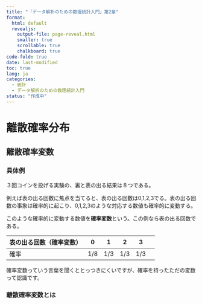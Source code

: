 ```yaml
---
title: "「データ解析のための数理統計入門」第2章"
format:
  html: default
  revealjs:
    output-file: page-reveal.html
    smaller: true
    scrollable: true
    chalkboard: true
code-fold: true
date: last-modified
toc: true
lang: ja
categories:
  - 統計
  - データ解析のための数理統計入門
status: "作成中"
---
```


# 離散確率分布

## 離散確率変数

### 具体例

３回コインを投げる実験の、裏と表の出る結果は８つである。

例えば表の出る回数に焦点を当てると、表の出る回数は0,1,2,3でる。表の出る回数の事象は確率的に起こり、0,1,2,3のような対応する数値も確率的に変動する。

このような確率的に変動する数値を**確率変数**という。この例なら表の出る回数である。

|表の出る回数（確率変数）| 0 | 1 |2 |3|
|-----|-----|-----|-----|-----|-----|
|確率| 1/8 | 1/3 |1/3 |1/3|

確率変数っていう言葉を聞くととっつきにくいですが、確率を持ったただの変数って認識です。

### 離散確率変数とは

